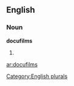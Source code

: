 ==English==

===Noun===
'''docufilms'''

# {{plural of|[[docufilm]]}}

[[Category:English plurals]]

[[ar:docufilms]]